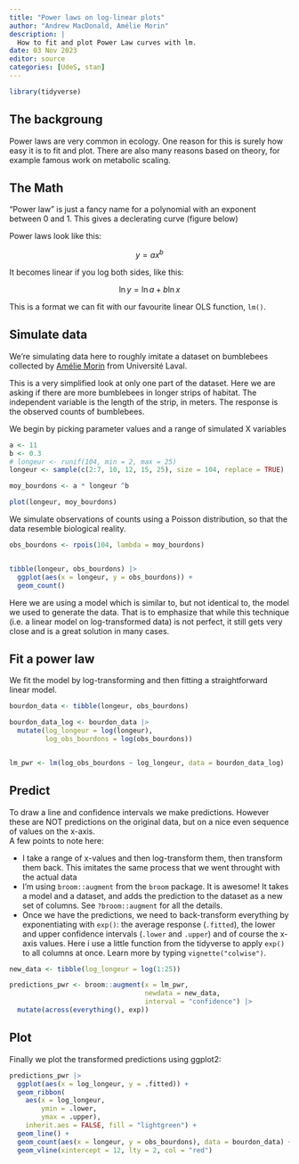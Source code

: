 ```yaml
---
title: "Power laws on log-linear plots"
author: "Andrew MacDonald, Amélie Morin"
description: |
  How to fit and plot Power Law curves with lm.
date: 03 Nov 2023
editor: source
categories: [UdeS, stan]
---
```


```r
library(tidyverse)
```

## The backgroung

Power laws are very common in ecology. 
One reason for this is surely how easy it is to fit and plot. 
There are also many reasons based on theory, for example famous work on metabolic scaling.

## The Math

"Power law" is just a fancy name for a polynomial with an exponent between 0 and 1. This gives a declerating curve (figure below)

Power laws look like this:

$$
y = ax^b
$$

It becomes linear if you log both sides, like this:

$$ 
\ln{y} = \ln{a} + b\ln{x}
$$

This is a format we can fit with our favourite linear OLS function, `lm()`.

## Simulate data

We're simulating data here to roughly imitate a dataset on bumblebees collected by [Amélie Morin](https://www.fournierlab.com/eacutequipe.html) from Université Laval.

This is a very simplified look at only one part of the dataset. 
Here we are asking if there are more bumblebees in longer strips of habitat. The independent variable is the length of the strip, in meters. 
The response is the observed counts of bumblebees.

We begin by picking parameter values and a range of simulated X variables 

```r
a <- 11
b <- 0.3
# longeur <- runif(104, min = 2, max = 25)
longeur <- sample(c(2:7, 10, 12, 15, 25), size = 104, replace = TRUE)

moy_bourdons <- a * longeur ^b

plot(longeur, moy_bourdons)
```

We simulate observations of counts using a Poisson distribution, so that the data resemble biological reality.

```r
obs_bourdons <- rpois(104, lambda = moy_bourdons)


tibble(longeur, obs_bourdons) |> 
  ggplot(aes(x = longeur, y = obs_bourdons)) + 
  geom_count()
```

:::{.callout-note}
Here we are using a model which is similar to, but not identical to, the model we used to generate the data. That is to emphasize that while this technique (i.e. a linear model on log-transformed data) is not perfect, it still gets very close and is a great solution in many cases.
:::

## Fit a power law

We fit the model by log-transforming and then fitting a straightforward linear model.

```r
bourdon_data <- tibble(longeur, obs_bourdons)

bourdon_data_log <- bourdon_data |> 
  mutate(log_longeur = log(longeur),
         log_obs_bourdons = log(obs_bourdons))


lm_pwr <- lm(log_obs_bourdons ~ log_longeur, data = bourdon_data_log)

```

## Predict

To draw a line and confidence intervals we make predictions. 
However these are NOT predictions on the original data, but on a nice even sequence of values on the x-axis.  
A few points to note here:

* I take a range of x-values and then log-transform them, then transform them back. This imitates the same process that we went throught with the actual data
* I'm using `broom::augment` from the `broom` package. It is awesome! It takes a model and a dataset, and adds the prediction to the dataset as a new set of columns. See `?broom::augment` for all the details.
* Once we have the predictions, we need to back-transform everything by exponentiating with `exp()`: the average response (`.fitted`), the lower and upper confidence intervals (`.lower` and `.upper`) and of course the x-axis values. Here i use a little function from the tidyverse to apply `exp()` to all columns at once. Learn more by typing `vignette("colwise")`.

```r
new_data <- tibble(log_longeur = log(1:25))

predictions_pwr <- broom::augment(x = lm_pwr,
                                  newdata = new_data,
                                  interval = "confidence") |>
  mutate(across(everything(), exp))

```



## Plot

Finally we plot the transformed predictions using ggplot2:

```r
predictions_pwr |> 
  ggplot(aes(x = log_longeur, y = .fitted)) + 
  geom_ribbon(
    aes(x = log_longeur,
        ymin = .lower,
        ymax = .upper), 
    inherit.aes = FALSE, fill = "lightgreen") + 
  geom_line() + 
  geom_count(aes(x = longeur, y = obs_bourdons), data = bourdon_data) + 
  geom_vline(xintercept = 12, lty = 2, col = "red")
```

